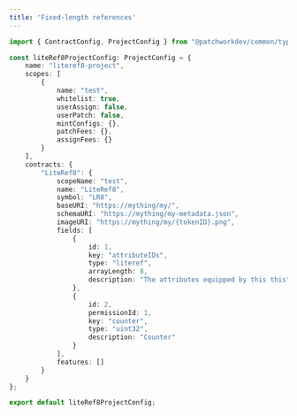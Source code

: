 ```yaml
---
title: 'Fixed-length references'
---
```


```typescript
import { ContractConfig, ProjectConfig } from "@patchworkdev/common/types";

const liteRef8ProjectConfig: ProjectConfig = {
    name: "literef8-project",
    scopes: [
        {
            name: "test",
            whitelist: true,
            userAssign: false,
            userPatch: false,
            mintConfigs: {},
            patchFees: {},
            assignFees: {}
        }
    ],
    contracts: {
        "LiteRef8": {
            scopeName: "test",
            name: "LiteRef8",
            symbol: "LR8",
            baseURI: "https://mything/my/",
            schemaURI: "https://mything/my-metadata.json",
            imageURI: "https://mything/my/{tokenID}.png",
            fields: [
                {
                    id: 1,
                    key: "attributeIDs",
                    type: "literef",
                    arrayLength: 8,
                    description: "The attributes equipped by this this"
                },
                {
                    id: 2,
                    permissionId: 1,
                    key: "counter",
                    type: "uint32",
                    description: "Counter"
                }
            ],
            features: []
        }
    }
};

export default liteRef8ProjectConfig;

```
